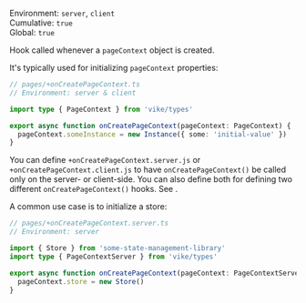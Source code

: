 
Environment: `server`, `client`  
Cumulative: `true`  
Global: `true`  

Hook called whenever a <Link href="/pageContext">`pageContext` object</Link> is created.

It's typically used for initializing `pageContext` properties:

```ts
// pages/+onCreatePageContext.ts
// Environment: server & client

import type { PageContext } from 'vike/types'

export async function onCreatePageContext(pageContext: PageContext) {
  pageContext.someInstance = new Instance({ some: 'initial-value' })
}
```

You can define `+onCreatePageContext.server.js` or `+onCreatePageContext.client.js` to have `onCreatePageContext()` be called only on the server- or client-side. You can also define both for defining two different `onCreatePageContext()` hooks. See <Link href="/file-env" />.

A common use case is to initialize a <Link href="/store">store</Link>:

```ts
// pages/+onCreatePageContext.server.ts
// Environment: server

import { Store } from 'some-state-management-library'
import type { PageContextServer } from 'vike/types'

export async function onCreatePageContext(pageContext: PageContextServer) {
  pageContext.store = new Store()
}
```
